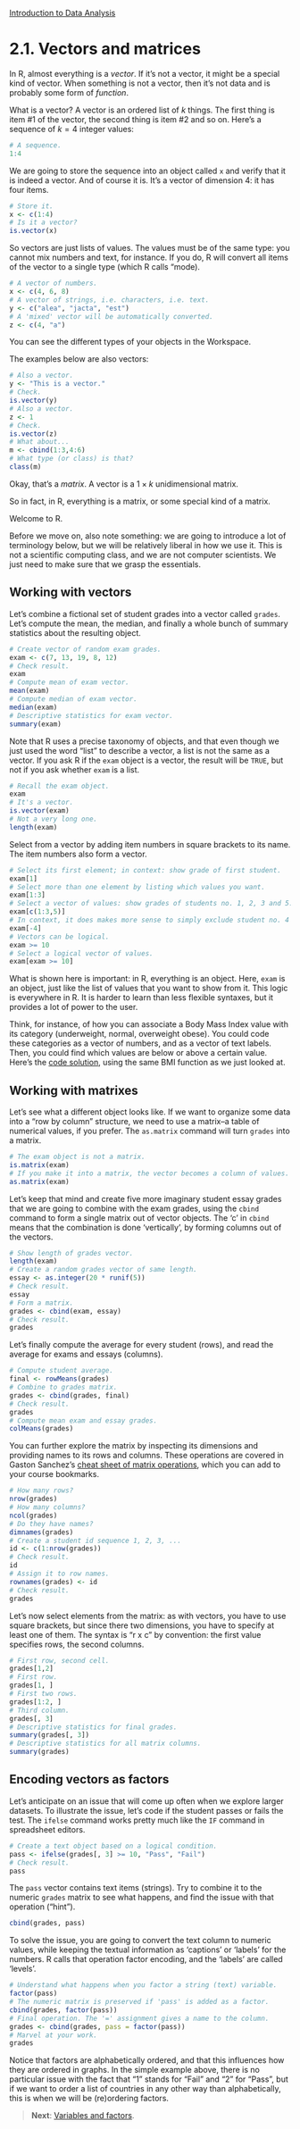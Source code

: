 <style>@import url(style.css);</style>
[Introduction to Data Analysis](index.html "Course index")

# 2.1. Vectors and matrices

In R, almost everything is a *vector*. If it's not a vector, it might be a special kind of vector. When something is not a vector, then it's not data and is probably some form of *function*.

What is a vector? A vector is an ordered list of $k$ things. The first thing is item #1 of the vector, the second thing is item #2 and so on. Here's a sequence of $k = 4$ integer values:

```r
# A sequence.
1:4
```

We are going to store the sequence into an object called `x` and verify that it is indeed a vector. And of course it is. It's a vector of dimension 4: it has four items.

```r
# Store it.
x <- c(1:4)
# Is it a vector?
is.vector(x)
```

So vectors are just lists of values. The values must be of the same type: you cannot mix numbers and text, for instance. If you do, R will convert all items of the vector to a single type (which R calls "mode).

```r
# A vector of numbers.
x <- c(4, 6, 8)
# A vector of strings, i.e. characters, i.e. text.
y <- c("alea", "jacta", "est")
# A 'mixed' vector will be automatically converted.
z <- c(4, "a")
```

You can see the different types of your objects in the Workspace.

The examples below are also vectors:

```r
# Also a vector.
y <- "This is a vector."
# Check.
is.vector(y)
# Also a vector.
z <- 1
# Check.
is.vector(z)
# What about...
m <- cbind(1:3,4:6)
# What type (or class) is that?
class(m)
```

Okay, that's a *matrix*. A vector is a $1 \times k$ unidimensional matrix. 

So in fact, in R, everything is a matrix, or some special kind of a matrix.

Welcome to R.

Before we move on, also note something: we are going to introduce a lot of terminology below, but we will be relatively liberal in how we use it. This is not a scientific computing class, and we are not computer scientists. We just need to make sure that we grasp the essentials.

## Working with vectors

Let's combine a fictional set of student grades into a vector called `grades`. Let's compute the mean, the median, and finally a whole bunch of summary statistics about the resulting object.

```r
# Create vector of random exam grades.
exam <- c(7, 13, 19, 8, 12)
# Check result.
exam
# Compute mean of exam vector.
mean(exam)
# Compute median of exam vector.
median(exam)
# Descriptive statistics for exam vector.
summary(exam)
```

Note that R uses a precise taxonomy of objects, and that even though we just used the word "list" to describe a vector, a list is not the same as a vector. If you ask R if the `exam` object is a vector, the result will be `TRUE`, but not if you ask whether `exam` is a list.

```r
# Recall the exam object.
exam
# It's a vector.
is.vector(exam)
# Not a very long one.
length(exam)
```

Select from a vector by adding item numbers in square brackets to its name. The item numbers also form a vector.

```r
# Select its first element; in context: show grade of first student.
exam[1]
# Select more than one element by listing which values you want.
exam[1:3]
# Select a vector of values: show grades of students no. 1, 2, 3 and 5.
exam[c(1:3,5)]
# In context, it does makes more sense to simply exclude student no. 4's grade.
exam[-4]
# Vectors can be logical.
exam >= 10
# Select a logical vector of values.
exam[exam >= 10]
```

What is shown here is important: in R, everything is an object. Here, `exam` is an object, just like the list of values that you want to show from it. This logic is everywhere in R. It is harder to learn than less flexible syntaxes, but it provides a lot of power to the user.

Think, for instance, of how you can associate a Body Mass Index value with its category (underweight, normal, overweight obese). You could code these categories as a vector of numbers, and as a vector of text labels. Then, you could find which values are below or above a certain value. Here's the [code solution](https://raw.github.com/briatte/ida/master/code/22_bmi_logic.R), using the same BMI function as we just looked at.

## Working with matrixes

Let's see what a different object looks like. If we want to organize some data into a "row by column" structure, we need to use a matrix--a table of numerical values, if you prefer. The `as.matrix` command will turn `grades` into a matrix.

```r
# The exam object is not a matrix.
is.matrix(exam)
# If you make it into a matrix, the vector becomes a column of values.
as.matrix(exam)
```

Let's keep that mind and create five more imaginary student essay grades that we are going to combine with the exam grades, using the `cbind` command to form a single matrix out of vector objects. The 'c' in `cbind` means that the combination is done 'vertically', by forming columns out of the vectors.

```r
# Show length of grades vector.
length(exam)
# Create a random grades vector of same length.
essay <- as.integer(20 * runif(5))
# Check result.
essay
# Form a matrix.
grades <- cbind(exam, essay)
# Check result.
grades
```

Let's finally compute the average for every student (rows), and read the average for exams and essays (columns).

```r
# Compute student average.
final <- rowMeans(grades)
# Combine to grades matrix.
grades <- cbind(grades, final)
# Check result.
grades
# Compute mean exam and essay grades.
colMeans(grades)
```

You can further explore the matrix by inspecting its dimensions and providing names to its rows and columns. These operations are covered in Gaston Sanchez's [cheat sheet of matrix operations](https://gastonsanchez.wordpress.com/2012/08/30/cheat-sheet-of-matrix-operations-in-r/), which you can add to your course bookmarks.

```r
# How many rows?
nrow(grades)
# How many columns?
ncol(grades)
# Do they have names?
dimnames(grades)
# Create a student id sequence 1, 2, 3, ...
id <- c(1:nrow(grades))
# Check result.
id
# Assign it to row names.
rownames(grades) <- id
# Check result.
grades
```

Let's now select elements from the matrix: as with vectors, you have to use square brackets, but since there two dimensions, you have to specify at least one of them. The syntax is "r x c" by convention: the first value specifies rows, the second columns.

```r
# First row, second cell.
grades[1,2]
# First row.
grades[1, ]
# First two rows.
grades[1:2, ]
# Third column.
grades[, 3]
# Descriptive statistics for final grades.
summary(grades[, 3])
# Descriptive statistics for all matrix columns.
summary(grades)
```

## Encoding vectors as factors

Let's anticipate on an issue that will come up often when we explore larger datasets. To illustrate the issue, let's code if the student passes or fails the test. The `ifelse` command works pretty much like the `IF` command in spreadsheet editors.

```r
# Create a text object based on a logical condition.
pass <- ifelse(grades[, 3] >= 10, "Pass", "Fail")
# Check result.
pass
```

The `pass` vector contains text items (strings). Try to combine it to the numeric `grades` matrix to see what happens, and find the issue with that operation ("hint").

```r
cbind(grades, pass)
```

To solve the issue, you are going to convert the text column to numeric values, while keeping the textual information as 'captions' or 'labels' for the numbers. R calls that operation factor encoding, and the 'labels' are called 'levels'.

```r
# Understand what happens when you factor a string (text) variable.
factor(pass)
# The numeric matrix is preserved if 'pass' is added as a factor.
cbind(grades, factor(pass))
# Final operation. The '=' assignment gives a name to the column.
grades <- cbind(grades, pass = factor(pass))
# Marvel at your work.
grades
```

Notice that factors are alphabetically ordered, and that this influences how they are ordered in graphs. In the simple example above, there is no particular issue with the fact that "1" stands for "Fail" and "2" for "Pass", but if we want to order a list of countries in any other way than alphabetically, this is when we will be (re)ordering factors.

> __Next__: [Variables and factors](022_variables.html).
